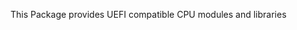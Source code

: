 <!-- [[Category:EDKII Packages]] -->
This Package provides UEFI compatible CPU modules and libraries 
